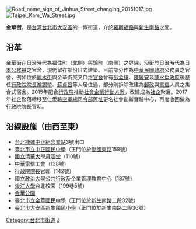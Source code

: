 {{Otheruses|subject=位於台灣台北的金華街|other=香港的金華街|金華街 (香港) }}
{{distinguish|金華路|金華道}}
[[File:Road_name_sign_of_Jinhua_Street_changing_20151017.jpg|thumb]]
[[File:Taipei_Kam_Wa_Street.jpg|thumb]]

'''金華街'''，是[[台湾|台湾]][[台北市|台北市]][[大安區_(台北市)|大安區]]的一條街道，介於[[羅斯福路_(台北市)|羅斯福路]]與[[新生南路|新生南路]]之間。
==沿革==
金華街在[[台灣日治時期|日治時代]]為[[福住町|福住町]]（北側）與[[錦町_(台北市)|錦町]]（南側）之界線，沿街於日治時代為[[日本|日本]][[公務員|公務員]]之官舍，現仍留存部份日式建築。目前部分作為[[中華民國政府|中華民國政府]]公務員之官舍，例如位於[[麗水街|麗水街]]與金華街交叉口之[[金華圓夢園|官舍]]曾有[[彭孟緝|彭孟緝]]、[[陳履安|陳履安]]及[[陳水扁政府|陳水扁政府]]後歷任[[行政院院長|行政院院長]][[游錫堃|游錫堃]]、[[蘇貞昌|蘇貞昌]]等人居住過，部分則拆除改建為[[郵政|郵政]]與[[電信|電信]]人員之集合式宿舍。2015年配合[[行政院|行政院]]推動[[社會企業行動方案|社會企業行動方案]]，改建成為[[社企|社企]]聚落。2017年社企聚落轉移至仁愛路[[空軍總司令部舊址|空軍總司令部舊址]]更名社會創新實驗中心，再度收回做為行政院院長官邸。

==沿線設施（由西至東）==

*[[台北捷運|台北捷運]][[中正紀念堂站|中正紀念堂站]]3號出口
*[[臺北市立中正國民中學|臺北市立中正國民中學]]（正門位於[[愛國東路|愛國東路]]158號）
*[[國立清華大學月涵堂|國立清華大學月涵堂]]（110號）
*[[中華電信工會|中華電信工會]]（138號）
*[[行政院院長|行政院院長]]官邸（142號）
*[[國立政治大學公共行政及企業管理教育中心|國立政治大學公共行政及企業管理教育中心]]（187號）
*[[淡江大學|淡江大學]]台北校園（199巷5號）
*[[金華公園|金華公園]]
*[[臺北市立金華國民中學|臺北市立金華國民中學]]（正門位於[[新生南路|新生南路]]二段32號）
*[[臺北市大安區新生國民小學|臺北市大安區新生國民小學]]（正門位於新生南路二段36號）

{{TW-geo-stub}}
{{DEFAULTSORT:Jienhua}}
[[Category:台北市街道|Category:台北市街道]]
[[Category:大安區_(臺北市)|J]]